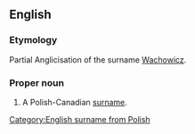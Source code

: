 ==English==

===Etymology===
Partial Anglicisation of the {{etyl|pl}} surname [[Wachowicz]].

===Proper noun===
{{en-proper noun}}

# A Polish-Canadian [[surname]].

[[Category:English surname from Polish]]